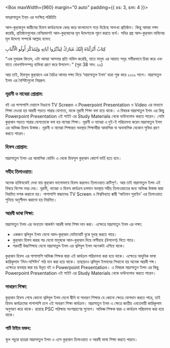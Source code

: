 
<SEO pageTitle="পরিচিতি" />

<Box maxWidth={960} margin="0 auto" padding={{ xs: 3, sm: 4 }}>


<Text variant="h2" textAlign="center">
  মাদ্‌রাসাতুল ইল্‌ম এর সংক্ষিপ্ত পরিচিতি
</Text>
<Divider />
<Breadcrumb
  links={[
    { url: '/', name: 'নীড়পাতা' },
    { url: '/about/', name: 'পরিচিতি', isCurrentPage: true },
  ]}
/>
<Divider />

আল-কুর্‌আনুল কারীমের হিফয কার্যক্রমকে কেন্দ্র করে বাংলাদেশে গড়ে উঠেছে অসংখ্য প্রতিষ্ঠান। কিন্তু আমরা লক্ষ্য করেছি, প্রতিষ্ঠানগুলোর বেশিরভাগই আল-কুর্‌আনের মূল উদ্দেশ্যকে পূরণ করতে ব্যর্থ। পবিত্র গ্রন্থ আল-কুর্‌আন নাযিলের মূল উদ্দেশ্য সম্পর্কে আল্লাহ বলেন:

<Text textAlign="center" variant="h4">
  كِتَابٌ أَنْزَلْنَاهُ إِلَيْكَ مُبَارَكٌ لِيَدَّبَّرُوا آيَاتِهِ
  وَلِيَتَذَكَّرَ أُولُو الْأَلْبَابِ
</Text>

“এক মুবারক কিতাব, এটা আমরা আপনার প্রতি নাযিল করেছি, যাতে মানুষ এর আয়াত সমূহ গভীরভাবে চিন্তা করে এবং যাতে বোধশক্তিসম্পন্ন ব্যক্তিরা গ্ৰহণ করে উপদেশ।” (সুরা 38 সাদ: ২৯)

আর তাই, হিফযুল কুর্‌আনে এক বৈচিত্র আনার লক্ষ্য নিয়ে ‘মাদ্রাসাতুল ইলম’ যাত্রা শুরু করে ২০১৯ সালে। মাদ্রাসাতুল ইলম এর বৈশিষ্ট্যগুলো নিম্নরূপ:

### নূরানী ও নাযেরা প্রোগ্রাম:

বই এর পাশাপাশি দেয়ালে টাঙানো TV Screen এ Powerpoint Presentation ও Video এর মাধ্যমে
শিক্ষা দেওয়া হয় আরবী পড়তে পারার যোগ্যতা, যাকে নূরানী শিক্ষা বলা হয়ে থাকে। এ বিষয়ক মাদ্রাসাতুল ইলম এর কিছু Powerpoint Presentation এই সাইট এর Study Materials থেকে ডাউনলোড করতে পারেন।
গোটা কুর্‌আন পড়তে পারার যোগ্যতাকে বলা হয় নাযেরা শিক্ষা। নূরানী ও নাযেরা এ দুই-ই পরিচালনা করেন মাদ্রাসাতুল ইলম এর অভিজ্ঞ হিফয উস্তাজ।
নূরানী ও নাযেরা শিক্ষারত অবস্থায় শিক্ষার্থীরা আবাসিক বা অনাবাসিক যেকোন সুবিধা গ্রহণ করতে পারেন।

### হিফয প্রোগ্রাম:

মাদ্রাসাতুল ইলম এর আবাসিক বোর্ডিং এ থেকে হিফযুল কুর্‌আন কোর্সে ভর্তি হতে হবে।

### সহীহ তিলাওয়াত:

অনেক হাফিযকেই দেখা যায় কুর্‌আন ভালোভাবে হিফয করলেও তিলাওয়াত ত্রুটিপূর্ণ। আর তাই মাদ্রাসাতুল ইলম এই বিষয়ে বিশেষ নযর দেয়। নূরানী, নাযেরা ও হিফয কার্যক্রম চলমান অবস্থায় সহীহ তিলাওয়াতের জন্য অভিজ্ঞ উস্তাজ দ্বারা নিয়মিত মশক করানো হয়।
পাশাপাশি বাচ্চাদের TV Screen এ বিশ্ববিখ্যাত ক্বারী ‘আইমান সুয়াইদ’ এর তিলাওয়াত শুনিয়ে অনুশীলন করানো হয় নিয়মিত।

### আরবী ভাষা শিক্ষা:

মাদ্রাসাতুন ইলম এর অন্যতম আকর্ষণ আরবী ভাষা শিক্ষা দান করা। এক্ষেত্রে মাদ্রাসাতুন ইলম এর লক্ষ্য:

- একজন ত্বলিবুল ইলম যেনো আল-কুর্‌আন মোটামোটি বুঝে মুখস্থ করতে পারে।
- কুর্‌আন হিফয করার পর যেনো মানুষকে আল-কুর্‌আন দিয়ে নাসীহাহ (উপদেশ) দিতে পারে।
- পরবর্তী উচ্চশিক্ষায় যেনো মাদ্রাসাতুল ইলম এর ত্বলিবুল ইলম অনেকটা এগিয়ে থাকে।

কুর্‌আন হিফয এর পাশাপাশি অভিজ্ঞ শিক্ষক দ্বারা এই কার্যক্রম পরিচালনা করা হয়ে থাকে। এক্ষেত্রে আধুনিক ভাষা কারিকুলাম ‘লিন-নাশিঈন’ পাঠ দান করা হয়ে থাকে।
তাছাড়াও ত্বলিবুল ইলমদের শিখানো হয় অনেক আরবী শব্দ। এক্ষেত্রে ব্যবহার করা হয় উন্নত বই ও Powerpoint Presentation। এ বিষয়ক মাদ্রাসাতুন ইলম এর কিছু Powerpoint Presentation এই সাইট এর Study Materials থেকে ডাউনলোড করতে পারেন।

### সাধারণ শিক্ষা:

কুর্‌আন হিফয শেষে কোনো ত্বলিবুল ইলম যেনো দ্বীনি বা সাধারণ শিক্ষার যে কোনো ক্ষেত্রে যোগদান করতে পারে, তাই হিফয কার্যক্রমের পাশাপাশি চলে এই সাধারণ শিক্ষা কার্যক্রম। মাদ্রাসাতুন ইলম এ ক্ষেত্রে জাতীয় এবতেদায়ী কারিকুলাম অনুসরণ করে থাকে। রয়েছে PSC পরিক্ষায় অংশগ্রহণের সুযোগ। অভিজ্ঞ শিক্ষক দ্বারা এ কার্যক্রম পরিচালনা করা হয়ে থাকে।

### পার্ট টাইম মক্তব:

স্কুল পড়ুয়া ছাত্ররা মাদ্রাসাতুল ইলম এ এসে কুর্‌আন তিলাওয়াত ও আরবী ভাষা শিক্ষা করতে পারবে।

</Box>

